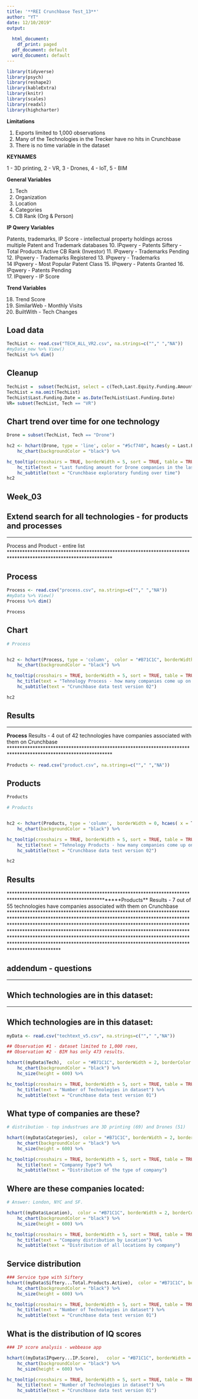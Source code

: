 ```yaml
---
title: '**REI Crunchbase Test_13**'
author: "YT"
date: 12/10/2019"
output:
  
  html_document:
    df_print: paged
  pdf_document: default
  word_document: default
---
```


```r

library(tidyverse) 
library(psych)
library(reshape2)
library(kableExtra)
library(knitr)
library(scales)
library(readxl)
library(highcharter)

```


**Limitations**

1. Exports limited to 1,000 observations
2. Many of the Technologies in the Trecker have no hits in Crunchbase
3. There is no time variable in the dataset

**KEYNAMES**

1     -     3D printing,
2     -     VR,
3     -     Drones,
4     -     IoT,
5     -     BIM


**General Variables**

1.  Tech	
2.  Organization
3.  Location	
4.  Categories
9.  CB Rank (Org & Person)


**IP Qwery Variables**

Patents, trademarks, IP Score - intellectual property holdings across multiple Patent and Trademark databases
10. IPqwery - Patents	Siftery - Total Products Active	CB Rank (Investor)
11. IPqwery - Trademarks Pending
12. IPqwery - Trademarks Registered
13. IPqwery - Trademarks	
14  IPqwery - Most Popular Patent Class
15. IPqwery - Patents Granted
16. IPqwery - Patents Pending	
17. IPqwery - IP Score

**Trend Variables**

18. Trend Score 
19. SimilarWeb - Monthly Visits	
20. BuiltWith - Tech Changes	


## Load data

```r
TechList <- read.csv("TECH_ALL_VR2.csv", na.strings=c(""," ","NA"))
#myData_new %>% View()
TechList %>% dim()
```

## Cleanup

```r

TechList =  subset(TechList, select = c(Tech,Last.Equity.Funding.Amount,Last.Funding.Date,Last.Funding.Amount.Currency..in.USD.)) 
TechList = na.omit(TechList)
TechList$Last.Funding.Date = as.Date(TechList$Last.Funding.Date)
VR= subset(TechList, Tech == "VR")

```


## Chart trend over time for one technology 

```r

Drone = subset(TechList, Tech == "Drone")

hc2 <- hchart(Drone, type = 'line', color = "#5cf740", hcaes(y = Last.Funding.Amount.Currency..in.USD., group = Tech, x = Last.Funding.Date)) %>%  
    hc_chart(backgroundColor = "black") %>% 

hc_tooltip(crosshairs = TRUE, borderWidth = 5, sort = TRUE, table = TRUE)  %>% 
    hc_title(text = "Last funding amount for Drone companies in the last 10 years") %>% 
    hc_subtitle(text = "Crunchbase exploratory funding over time")
hc2
```


## Week_03
## Extend search for all technologies - for products and processes

****************************************************************************************************************
Process and Product - entire list 
****************************************************************************************************************

## Process 


```r
Process <- read.csv("process.csv", na.strings=c(""," ","NA"))
#myData %>% View()
Process %>% dim()
```

```r
Process
```

## Chart 

```r

# Process


hc2 <- hchart(Process, type = 'column',  color = "#B71C1C", borderWidth = 0, hcaes( x = Technology, y = Companies)) %>%  
    hc_chart(backgroundColor = "black") %>% 

hc_tooltip(crosshairs = TRUE, borderWidth = 5, sort = TRUE, table = TRUE)  %>% 
    hc_title(text = "Tehnology Process - how many companies come up on CrunchBase") %>% 
    hc_subtitle(text = "Crunchbase data test version 02")

hc2

```

## Results 

****************************************************************************************************************
**Process** Results - 4 out of 42 technologies have companies associated with them on Crunchbase
****************************************************************************************************************


```r
Products <- read.csv("product.csv", na.strings=c(""," ","NA"))
```

## Products   

```r
Products
```


```r

# Products


hc2 <- hchart(Products, type = 'column',  borderWidth = 0, hcaes( x = Technology, y = Companies)) %>%  
    hc_chart(backgroundColor = "black") %>% 

hc_tooltip(crosshairs = TRUE, borderWidth = 5, sort = TRUE, table = TRUE)  %>% 
    hc_title(text = "Tehnology Products - how many companies come up on CrunchBase") %>% 
    hc_subtitle(text = "Crunchbase data test version 02")

hc2
```

## Results 

******************************************************************************************************************Products** Results - 7 out of 55 technologies have companies associated with them on Crunchbase ***************************************************************************************************************************************************************************************************************************************************************************************************************************************************************************************************************************************************************


## addendum - questions 

*******************************************
## Which technologies are in this dataset:
*******************************************


## Which technologies are in this dataset:

```r
myData <- read.csv("techtext_v5.csv", na.strings=c(""," ","NA"))

```


```r
  
## Observation #1 - dataset limited to 1,000 roes,
## Observation #2 - BIM has only 473 results.  

hchart((myData$Tech),  color = "#B71C1C", borderWidth = 2, borderColor  = "#B71C1C", name = "# companies", color = 'Tech') %>%  
    hc_chart(backgroundColor = "black") %>% 
    hc_size(height = 600) %>% 

hc_tooltip(crosshairs = TRUE, borderWidth = 5, sort = TRUE, table = TRUE)  %>% 
    hc_title(text = "Number of Technolegies in dataset") %>% 
    hc_subtitle(text = "Crunchbase data test version 01")

```

## What **type** of companies are these?


```r

# distribution - top industrues are 3D printing (69) and Drones (51)

hchart((myData$Categories),  color = "#B71C1C", borderWidth = 2, borderColor  = "#B71C1C", name = "# listings", color = 'city') %>%  
    hc_chart(backgroundColor = "black") %>% 
    hc_size(height = 600) %>% 

hc_tooltip(crosshairs = TRUE, borderWidth = 5, sort = TRUE, table = TRUE)  %>% 
    hc_title(text = "Companny Type") %>% 
    hc_subtitle(text = "Distribution of the type of company")

```


## Where are these companies located:

```r

# Answer: London, NYC and SF.

hchart((myData$Location),  color = "#B71C1C", borderWidth = 2, borderColor  = "#B71C1C", name = "Locations", color = 'city') %>%  
    hc_chart(backgroundColor = "black") %>% 
    hc_size(height = 600) %>% 

hc_tooltip(crosshairs = TRUE, borderWidth = 5, sort = TRUE, table = TRUE)  %>% 
    hc_title(text = "Company distribution by Location") %>% 
    hc_subtitle(text = "Distribution of all locations by company")

```

## Service distribution


```r
### Service type with Siftery 
hchart((myData$Siftery...Total.Products.Active),  color = "#B71C1C", borderWidth = 2, borderColor  = "#B71C1C", name = "# Services", color = 'Tech') %>%  
    hc_chart(backgroundColor = "black") %>% 
    hc_size(height = 600) %>% 

hc_tooltip(crosshairs = TRUE, borderWidth = 5, sort = TRUE, table = TRUE)  %>% 
    hc_title(text = "Number of Technolegies in dataset") %>% 
    hc_subtitle(text = "Crunchbase data test version 01")

```

## What is the distribution of IQ scores

```r
### IP score analysis - webbease app 

hchart((myData$IPqwery...IP.Score),   color = "#B71C1C", borderWidth = 2, borderColor  = "#B71C1C", name = "IP", color = 'Tech') %>%  
    hc_chart(backgroundColor = "black") %>% 
    hc_size(height = 600) %>% 

hc_tooltip(crosshairs = TRUE, borderWidth = 5, sort = TRUE, table = TRUE)  %>% 
    hc_title(text = "Number of Technolegies in dataset") %>% 
    hc_subtitle(text = "Crunchbase data test version 01")

```





























